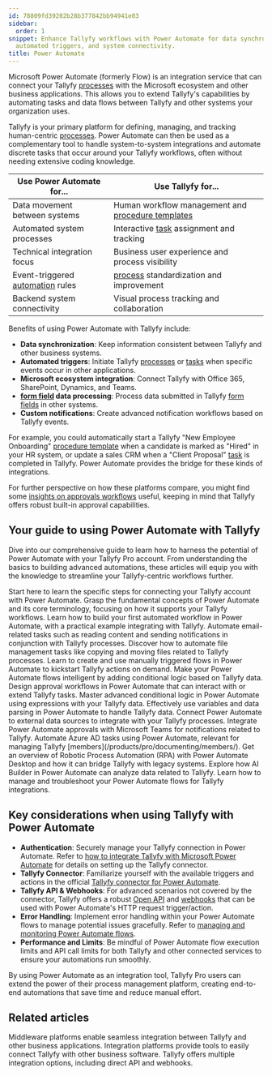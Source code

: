 ```yaml
---
id: 78809fd39202b28b377842bb94941e03
sidebar:
  order: 1
snippet: Enhance Tallyfy workflows with Power Automate for data synchronization,
  automated triggers, and system connectivity.
title: Power Automate
---
```


Microsoft Power Automate (formerly Flow) is an integration service that can connect your Tallyfy [processes](/products/pro/tracking-and-tasks/processes/) with the Microsoft ecosystem and other business applications. This allows you to extend Tallyfy's capabilities by automating tasks and data flows between Tallyfy and other systems your organization uses.

Tallyfy is your primary platform for defining, managing, and tracking human-centric [processes](/products/pro/tracking-and-tasks/processes/). Power Automate can then be used as a complementary tool to handle system-to-system integrations and automate discrete tasks that occur around your Tallyfy workflows, often without needing extensive coding knowledge.

| Use Power Automate for... | Use Tallyfy for... |
|---------------------------|--------------------|
| Data movement between systems | Human workflow management and [procedure templates](/products/pro/documenting/templates/) |
| Automated system processes | Interactive [task](/products/pro/tracking-and-tasks/tasks/) assignment and tracking |
| Technical integration focus | Business user experience and process visibility |
| Event-triggered [automation](/products/pro/documenting/templates/automations/) rules | [process](/products/pro/tracking-and-tasks/processes/) standardization and improvement |
| Backend system connectivity | Visual process tracking and collaboration |

Benefits of using Power Automate with Tallyfy include:

*   **Data synchronization**: Keep information consistent between Tallyfy and other business systems.
*   **Automated triggers**: Initiate Tallyfy [processes](/products/pro/tracking-and-tasks/processes/) or [tasks](/products/pro/tracking-and-tasks/tasks/) when specific events occur in other applications.
*   **Microsoft ecosystem integration**: Connect Tallyfy with Office 365, SharePoint, Dynamics, and Teams.
*   **[form field](/products/pro/tracking-and-tasks/tasks/what-are-form-fields-in-tallyfy/) data processing**: Process data submitted in Tallyfy [form fields](/products/pro/tracking-and-tasks/tasks/what-are-form-fields-in-tallyfy/) in other systems.
*   **Custom notifications**: Create advanced notification workflows based on Tallyfy events.

For example, you could automatically start a Tallyfy "New Employee Onboarding" [procedure template](/products/pro/documenting/templates/) when a candidate is marked as "Hired" in your HR system, or update a sales CRM when a "Client Proposal" [task](/products/pro/tracking-and-tasks/tasks/) is completed in Tallyfy. Power Automate provides the bridge for these kinds of integrations.

For further perspective on how these platforms compare, you might find some [insights on approvals workflows](https://tallyfy.com/integrations/using-microsoft-flow-for-approvals/) useful, keeping in mind that Tallyfy offers robust built-in approval capabilities.

## Your guide to using Power Automate with Tallyfy

Dive into our comprehensive guide to learn how to harness the potential of Power Automate with your Tallyfy Pro account. From understanding the basics to building advanced automations, these articles will equip you with the knowledge to streamline your Tallyfy-centric workflows further.


<CardGrid>
<LinkTitleCard header="<b>Pro > Integrations > Middleware > Power Automate > How can I integrate Tallyfy with Microsoft Power Automate</b>" href="/products/pro/integrations/middleware/power-automate/how-can-i-integrate-tallyfy-with-microsoft-power-automate/" > Start here to learn the specific steps for connecting your Tallyfy account with Power Automate. </LinkTitleCard>
<LinkTitleCard header="<b>Pro > Integrations > Middleware > Power Automate > Understanding Power Automate basics</b>" href="/products/pro/integrations/middleware/power-automate/understanding-power-automate-basics/" > Grasp the fundamental concepts of Power Automate and its core terminology, focusing on how it supports your Tallyfy workflows. </LinkTitleCard>
<LinkTitleCard header="<b>Pro > Integrations > Middleware > Power Automate > Creating your first flow in Power Automate</b>" href="/products/pro/integrations/middleware/power-automate/creating-your-first-flow-in-power-automate/" > Learn how to build your first automated workflow in Power Automate, with a practical example integrating with Tallyfy. </LinkTitleCard>
<LinkTitleCard header="<b>Pro > Integrations > Middleware > Power Automate > Working with email automation in Power Automate</b>" href="/products/pro/integrations/middleware/power-automate/working-with-email-automation-in-power-automate/" > Automate email-related tasks such as reading content and sending notifications in conjunction with Tallyfy processes. </LinkTitleCard>
<LinkTitleCard header="<b>Pro > Integrations > Middleware > Power Automate > Managing files with Power Automate</b>" href="/products/pro/integrations/middleware/power-automate/managing-files-with-power-automate/" > Discover how to automate file management tasks like copying and moving files related to Tallyfy processes. </LinkTitleCard>
<LinkTitleCard header="<b>Pro > Integrations > Middleware > Power Automate > Triggering flows manually (button flows)</b>" href="/products/pro/integrations/middleware/power-automate/triggering-flows-manually-button-flows/" > Learn to create and use manually triggered flows in Power Automate to kickstart Tallyfy actions on demand. </LinkTitleCard>
<LinkTitleCard header="<b>Pro > Integrations > Middleware > Power Automate > Using conditional logic in Power Automate</b>" href="/products/pro/integrations/middleware/power-automate/using-conditional-logic-in-power-automate/" > Make your Power Automate flows intelligent by adding conditional logic based on Tallyfy data. </LinkTitleCard>
<LinkTitleCard header="<b>Pro > Integrations > Middleware > Power Automate > Building approval workflows with Power Automate</b>" href="/products/pro/integrations/middleware/power-automate/building-approval-workflows-with-power-automate/" > Design approval workflows in Power Automate that can interact with or extend Tallyfy tasks. </LinkTitleCard>
<LinkTitleCard header="<b>Pro > Integrations > Middleware > Power Automate > Advanced conditions and expressions</b>" href="/products/pro/integrations/middleware/power-automate/advanced-conditions-and-expressions/" > Master advanced conditional logic in Power Automate using expressions with your Tallyfy data. </LinkTitleCard>
<LinkTitleCard header="<b>Pro > Integrations > Middleware > Power Automate > Working with data operations and variables</b>" href="/products/pro/integrations/middleware/power-automate/working-with-data-operations-and-variables/" > Effectively use variables and data parsing in Power Automate to handle Tallyfy data. </LinkTitleCard>
<LinkTitleCard header="<b>Pro > Integrations > Middleware > Power Automate > Connecting Power Automate to external data sources</b>" href="/products/pro/integrations/middleware/power-automate/connecting-power-automate-to-external-data/" > Connect Power Automate to external data sources to integrate with your Tallyfy processes. </LinkTitleCard>
<LinkTitleCard header="<b>Pro > Integrations > Middleware > Power Automate > Integrating Power Automate approvals with Microsoft Teams</b>" href="/products/pro/integrations/middleware/power-automate/integrating-power-automate-approvals-with-microsoft-teams/" > Integrate Power Automate approvals with Microsoft Teams for notifications related to Tallyfy. </LinkTitleCard>
<LinkTitleCard header="<b>Pro > Integrations > Middleware > Power Automate > Automating Azure AD with Power Automate</b>" href="/products/pro/integrations/middleware/power-automate/automating-azure-ad-with-power-automate/" > Automate Azure AD tasks using Power Automate, relevant for managing Tallyfy [members](/products/pro/documenting/members/). </LinkTitleCard>
<LinkTitleCard header="<b>Pro > Integrations > Middleware > Power Automate > Introduction to RPA with Power Automate</b>" href="/products/pro/integrations/middleware/power-automate/introduction-to-rpa-with-power-automate/" > Get an overview of Robotic Process Automation (RPA) with Power Automate Desktop and how it can bridge Tallyfy with legacy systems. </LinkTitleCard>
<LinkTitleCard header="<b>Pro > Integrations > Middleware > Power Automate > Leveraging AI Builder in Power Automate</b>" href="/products/pro/integrations/middleware/power-automate/leveraging-ai-builder-in-power-automate/" > Explore how AI Builder in Power Automate can analyze data related to Tallyfy. </LinkTitleCard>
<LinkTitleCard header="<b>Pro > Integrations > Middleware > Power Automate > Managing and monitoring Power Automate flows</b>" href="/products/pro/integrations/middleware/power-automate/managing-and-monitoring-power-automate-flows/" > Learn how to manage and troubleshoot your Power Automate flows for Tallyfy integrations. </LinkTitleCard>
</CardGrid>

## Key considerations when using Tallyfy with Power Automate

*   **Authentication**: Securely manage your Tallyfy connection in Power Automate. Refer to [how to integrate Tallyfy with Microsoft Power Automate](/products/pro/integrations/middleware/power-automate/how-can-i-integrate-tallyfy-with-microsoft-power-automate/) for details on setting up the Tallyfy connector.
*   **Tallyfy Connector**: Familiarize yourself with the available triggers and actions in the official [Tallyfy connector for Power Automate](/products/pro/integrations/middleware/power-automate/how-can-i-integrate-tallyfy-with-microsoft-power-automate/).
*   **Tallyfy API & Webhooks**: For advanced scenarios not covered by the connector, Tallyfy offers a robust [Open API](/products/pro/integrations/open-api/) and [webhooks](/products/pro/integrations/webhooks/) that can be used with Power Automate's HTTP request trigger/action.
*   **Error Handling**: Implement error handling within your Power Automate flows to manage potential issues gracefully. Refer to [managing and monitoring Power Automate flows](/products/pro/integrations/middleware/power-automate/managing-and-monitoring-power-automate-flows/).
*   **Performance and Limits**: Be mindful of Power Automate flow execution limits and API call limits for both Tallyfy and other connected services to ensure your automations run smoothly.

By using Power Automate as an integration tool, Tallyfy Pro users can extend the power of their process management platform, creating end-to-end automations that save time and reduce manual effort.

## Related articles
<CardGrid>
  <LinkTitleCard
    header="<b>Integrations > Middleware</b>"
    href="/products/pro/integrations/middleware/"
  >
    Middleware platforms enable seamless integration between Tallyfy and other
    business applications.
  </LinkTitleCard>
  <LinkTitleCard
    header="<b>Middleware > Why use an integration platform (middleware) with Tallyfy</b>"
    href="/products/pro/integrations/middleware/why-should-i-use-an-integration-platform-with-tallyfy/"
  >
    Integration platforms provide tools to easily connect Tallyfy with other business software.
  </LinkTitleCard>
  <LinkTitleCard
    header="<b>Pro > Integrations</b>"
    href="/products/pro/integrations/"
  >
    Tallyfy offers multiple integration options, including direct API and webhooks.
  </LinkTitleCard>
</CardGrid>